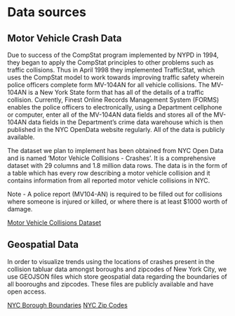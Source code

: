 # Data sources

## Motor Vehicle Crash Data

Due to success of the CompStat program implemented by NYPD in 1994, they began to apply the CompStat principles to other problems such as traffic collisions. Thus in April 1998 they implemented TrafficStat, which uses the CompStat model to work towards improving traffic safety wherein police officers complete form MV-104AN for all vehicle collisions. The MV-104AN is a New York State form that has all of the details of a traffic collision. Currently, Finest Online Records Management System (FORMS) enables the police officers to electronically, using a Department cellphone or computer, enter all of the MV-104AN data fields and stores all of the MV-104AN data fields in the Department’s crime data warehouse which is then published in the NYC OpenData website regularly. All of the data is publicly available.

The dataset we plan to implement has been obtained from NYC Open Data and is named 'Motor Vehicle Collisions - Crashes'. It is a comprehensive dataset with 29 columns and 1.8 million data rows. The data is in the form of a table which has every row describing a motor vehicle collision and it contains information from all reported motor vehicle collisions in NYC.

Note - A police report (MV104-AN) is required to be filled out for collisions where someone is injured or killed, or where there is at least $1000 worth of damage.

[Motor Vehicle Collisions Dataset](https://data.cityofnewyork.us/Public-Safety/Motor-Vehicle-Collisions-Crashes/h9gi-nx95)

## Geospatial Data

In order to visualize trends using the locations of crashes present in the collision tabluar data amongst boroughs and zipcodes of New York City, we use GEOJSON files which store geospatial data regarding the boundaries of all booroughs and zipcodes. These files are publicly available and have open access. 

[NYC Borough Boundaries](https://data.cityofnewyork.us/City-Government/Borough-Boundaries/tqmj-j8zm)
[NYC Zip Codes](https://data.cityofnewyork.us/widgets/i8iw-xf4u)
